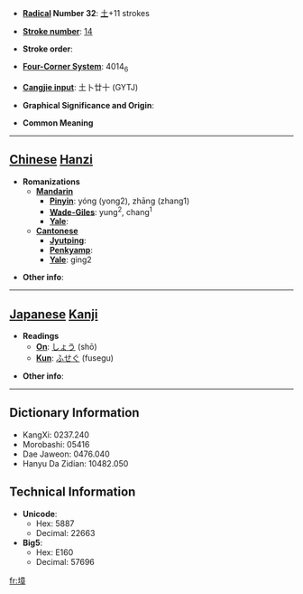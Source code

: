* '''[[Wiktionary:Chinese radical index| Radical]] Number 32''': [[Wiktionary:Chinese radical index 土|土]]+11 strokes

* '''[[Wiktionary:Chinese total strokes index|Stroke number]]''': [[Wiktionary:Chinese total strokes index 14|14]]

* '''Stroke order''': 

* '''[[Wiktionary:Chinese four corner index|Four-Corner System]]''': 4014<sub>6</sub>

* '''[[Wiktionary:Chinese Cangjie index|Cangjie input]]''': 土卜廿十 (GYTJ)

* '''Graphical Significance and Origin''': 

* '''Common Meaning'''

----

== [[Chinese]] [[Hanzi]] ==

* '''Romanizations'''
** '''[[Mandarin]]'''
*** '''[[Pinyin]]''': yóng (yong2), zhāng (zhang1)
*** '''[[Wade-Giles]]''': yung<sup>2</sup>, chang<sup>1</sup>
*** '''[[Yale]]''': 
** '''[[Cantonese]]'''
*** '''[[Jyutping]]''':
*** '''[[Penkyamp]]''': 
*** '''[[Yale]]''': ging2

* '''Other info''': 

----

== [[Japanese]] [[Kanji]] ==

* '''Readings'''
** '''[[On]]''': [[しょう]] (shō)
** '''[[Kun]]''': [[ふせぐ]] (fusegu)

* '''Other info''':  

----

== Dictionary Information ==

* KangXi: 0237.240
* Morobashi: 05416
* Dae Jaweon: 0476.040
* Hanyu Da Zidian: 10482.050

== Technical Information ==

* '''Unicode''':
** Hex: 5887
** Decimal: 22663
* '''Big5''':
** Hex: E160
** Decimal: 57696

[[fr:墇]]